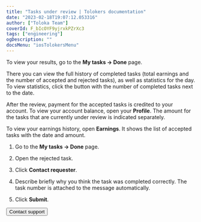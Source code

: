 ```yaml
---
title: "Tasks under review | Tolokers documentation"
date: "2023-02-18T19:07:12.053316"
author: ["Toloka Team"]
coverId: F_bIcOYF9yjrxkPZrXc3
tags: ["engineering"]
ogDescription: ""
docsMenu: "iosTolokersMenu"
---
```



<TolokersPriemkaContent1/>

To view your results, go to the **My tasks → Done** page.

There you can view the full history of completed tasks (total earnings and the number of accepted and rejected tasks), as well as statistics for the day. To view statistics, click the button with the number of completed tasks next to the date.

<TolokersPriemkaContent2/>

After the review, payment for the accepted tasks is credited to your account. To view your account balance, open your **Profile**. The amount for the tasks that are currently under review is indicated separately.

To view your earnings history, open **Earnings**. It shows the list of accepted tasks with the date and amount.

<TolokersPriemkaContent3/>

1. Go to the **My tasks → Done** page.

1. Open the rejected task.

1. Click **Contact requester**.

1. Describe briefly why you think the task was completed correctly. The task number is attached to the message automatically.

1. Click **Submit**.

<TolokersPriemkaContent4/>

<Button themeColor="light" view="default" size="l" type="link" url="../troubleshooting/troubleshooting#not_working_properly">Contact support</Button>
